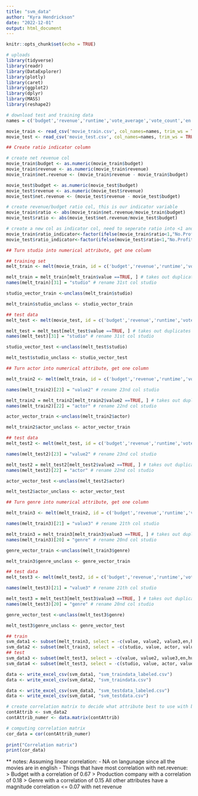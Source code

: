 ---
title: "svm_data"
author: "Kyra Hendrickson"
date: "2022-12-01"
output: html_document
---

```{r setup, include=FALSE}
knitr::opts_chunk$set(echo = TRUE)
```


```{r} 
# uploads
library(tidyverse)
library(readr)
library(DataExplorer)
library(plotly)
library(caret)
library(ggplot2)
library(dplyr)
library(MASS) 
library(reshape2) 
```

```{r}
# download test and training data
names = c('budget','revenue','runtime','vote_average','vote_count','en','hu','fr','ru','es','Action','Comedy','Drama','Romance','Thriller','Dwayne.Johnson','Samuel.L..Jackson','Tom.Hanks','Johnny.Depp','Harrison.Ford','Denzel.Washington',	'Morgan.Freeman',	'Robert.De.Niro',	'Bruce.Willis',	'Meryl.Streep',	'Robert.Downey.Jr.',	'Tom.Cruise',	'Warner.Bros',	'Universal',	'X20th.Century.Fox',	'Paramount',	'Columbia' ,	'Pixar',	'Marvel', 	'Walt.Disney')

movie_train <- read_csv('movie_train.csv', col_names=names, trim_ws = TRUE, show_col_types = FALSE)[-c(1), ]
movie_test <- read_csv('movie_test.csv', col_names=names, trim_ws = TRUE, show_col_types = FALSE)[-c(1), ]
```

```{r}
## Create ratio indicator column

# create net revenue col
movie_train$budget <- as.numeric(movie_train$budget)
movie_train$revenue <- as.numeric(movie_train$revenue)
movie_train$net.revenue <- (movie_train$revenue - movie_train$budget)

movie_test$budget <- as.numeric(movie_test$budget)
movie_test$revenue <- as.numeric(movie_test$revenue)
movie_test$net.revenue <- (movie_test$revenue - movie_test$budget)

# create revenue/budget ratio col, this is our indicator variable
movie_train$ratio <- abs(movie_train$net.revenue/movie_train$budget)
movie_test$ratio <- abs(movie_test$net.revenue/movie_test$budget)

# create a new col as indicator col, need to seperate ratio into <1 and >1
movie_train$ratio_indicator<-factor(ifelse(movie_train$ratio<1,"No.Profit","Profit"))
movie_test$ratio_indicator<-factor(ifelse(movie_test$ratio<1,"No.Profit","Profit"))
```

```{r}
## Turn studio into numerical attribute, get one column 

## training set
melt_train <- melt(movie_train, id = c('budget','revenue','runtime','vote_average','vote_count','en','hu','fr','ru','es','Action','Comedy','Drama','Romance','Thriller','Dwayne.Johnson','Samuel.L..Jackson','Tom.Hanks','Johnny.Depp','Harrison.Ford','Denzel.Washington',	'Morgan.Freeman',	'Robert.De.Niro',	'Bruce.Willis',	'Meryl.Streep',	'Robert.Downey.Jr.',	'Tom.Cruise','net.revenue','ratio','ratio_indicator')) 

melt_train = melt_train[melt_train$value ==TRUE, ] # takes out duplicates by getting rid of all the FALSE values
names(melt_train)[31] = "studio" # rename 31st col studio

studio_vector_train <-unclass(melt_train$studio)

melt_train$studio_unclass <- studio_vector_train

## test data
melt_test <- melt(movie_test, id = c('budget','revenue','runtime','vote_average','vote_count','en','hu','fr','ru','es','Action','Comedy','Drama','Romance','Thriller','Dwayne.Johnson','Samuel.L..Jackson','Tom.Hanks','Johnny.Depp','Harrison.Ford','Denzel.Washington',	'Morgan.Freeman',	'Robert.De.Niro',	'Bruce.Willis',	'Meryl.Streep',	'Robert.Downey.Jr.',	'Tom.Cruise','net.revenue','ratio','ratio_indicator')) 

melt_test = melt_test[melt_test$value ==TRUE, ] # takes out duplicates by getting rid of all the FALSE values
names(melt_test)[31] = "studio" # rename 31st col studio

studio_vector_test <-unclass(melt_test$studio)

melt_test$studio_unclass <- studio_vector_test
```

```{r}
## Turn actor into numerical attribute, get one column 

melt_train2 <- melt(melt_train, id = c('budget','revenue','runtime','vote_average','vote_count','en','hu','fr','ru','es','Action','Comedy','Drama','Romance','Thriller','net.revenue','ratio','ratio_indicator','studio','value','studio_unclass')) 

names(melt_train2)[23] = "value2" # rename 23nd col studio

melt_train2 = melt_train2[melt_train2$value2 ==TRUE, ] # takes out duplicates by getting rid of all the FALSE values
names(melt_train2)[22] = "actor" # rename 22nd col studio

actor_vector_train <-unclass(melt_train2$actor)

melt_train2$actor_unclass <- actor_vector_train

## test data
melt_test2 <- melt(melt_test, id = c('budget','revenue','runtime','vote_average','vote_count','en','hu','fr','ru','es','Action','Comedy','Drama','Romance','Thriller','net.revenue','ratio','ratio_indicator','studio','value','studio_unclass')) 

names(melt_test2)[23] = "value2" # rename 23nd col studio

melt_test2 = melt_test2[melt_test2$value2 ==TRUE, ] # takes out duplicates by getting rid of all the FALSE values
names(melt_test2)[22] = "actor" # rename 22nd col studio

actor_vector_test <-unclass(melt_test2$actor)

melt_test2$actor_unclass <- actor_vector_test
```

```{r}
## Turn genre into numerical attribute, get one column 

melt_train3 <- melt(melt_train2, id = c('budget','revenue','runtime','vote_average','vote_count','en','hu','fr','ru','es','net.revenue','ratio','ratio_indicator','studio','value','studio_unclass','actor','value2','actor_unclass')) 

names(melt_train3)[21] = "value3" # rename 21th col studio

melt_train3 = melt_train3[melt_train3$value3 ==TRUE, ] # takes out duplicates by getting rid of all the FALSE values
names(melt_train3)[20] = "genre" # rename 20nd col studio

genre_vector_train <-unclass(melt_train3$genre)

melt_train3$genre_unclass <- genre_vector_train

## test data
melt_test3 <- melt(melt_test2, id = c('budget','revenue','runtime','vote_average','vote_count','en','hu','fr','ru','es','net.revenue','ratio','ratio_indicator','studio','value','studio_unclass','actor','value2','actor_unclass')) 

names(melt_test3)[21] = "value3" # rename 21th col studio

melt_test3 = melt_test3[melt_test3$value3 ==TRUE, ] # takes out duplicates by getting rid of all the FALSE values
names(melt_test3)[20] = "genre" # rename 20nd col studio

genre_vector_test <-unclass(melt_test3$genre)

melt_test3$genre_unclass <- genre_vector_test
```



```{r}
## train
svm_data1 <- subset(melt_train3, select = -c(value, value2, value3,en,hu,fr,es))
svm_data2 <- subset(melt_train3, select = -c(studio, value, actor, value2, genre, value3,en,hu,fr,es))
## test
svm_data3 <- subset(melt_test3, select = -c(value, value2, value3,en,hu,fr,es))
svm_data4 <- subset(melt_test3, select = -c(studio, value, actor, value2, genre, value3,en,hu,fr,es))
```


```{r}

data <- write_excel_csv(svm_data1, "svm_traindata_labeled.csv")
data <- write_excel_csv(svm_data2, "svm_traindata.csv")

data <- write_excel_csv(svm_data3, "svm_testdata_labeled.csv")
data <- write_excel_csv(svm_data4, "svm_testdata.csv")
```



```{r}
# create correlation matrix to decide what attribute best to use with budget
contAttrib <- svm_data2
contAttrib_numer <- data.matrix(contAttrib)

# computing correlation matrix
cor_data = cor(contAttrib_numer)
 
print("Correlation matrix")
print(cor_data)
```
** notes: 
Assuming linear correlation:
- NA on langunage since all the movies are in english
- Things that have most correlation with net.revenue:
  > Budget with a correlation of 0.67
  > Production company with a correlation of 0.18
  > Genre with a correlation of 0.15
All other attributes have a magnitude correlation <= 0.07 with net revenue

